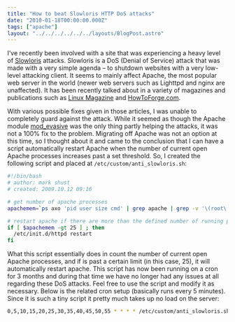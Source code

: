 ```yaml
---
title: "How to beat Slowloris HTTP DoS attacks"
date: "2010-01-18T00:00:00.000Z"
tags: ["apache"]
layout: "../../../../../../layouts/BlogPost.astro"
---
```



I’ve recently been involved with a site that was experiencing a heavy level of <a href="http://ha.ckers.org/slowloris/" target="_blank">Slowloris</a> attacks. Slowloris is a DoS (Denial of Service) attack that was made with a very simple agenda – to shutdown websites with a very low-level attacking client. It seems to mainly affect Apache, the most popular web server in the world (newer web servers such as Lighttpd and nginx are unaffected). It has been recently talked about in a variety of magazines and publications such as <a href="http://www.linux-magazine.com/Issues/2009/106/APACHE-HTTPD/(kategorie)/0" target="_blank">Linux Magazine</a> and <a href="http://www.howtoforge.com/how-to-defend-slowloris-ddos-with-mod_qos-apache2-on-debian-lenny" target="_blank">HowToForge.com</a>.

With various possible fixes given in those articles, I was unable to completely guard against the attack. While it seemed as though the Apache module <a href="http://www.zdziarski.com/projects/mod_evasive/" target="_blank">mod\_evasive</a> was the only thing partly helping the attacks, it was not a 100% fix to the problem. Migrating off Apache was not an option at this time, so I thought about it and came to the conclusion that I can have a script automatically restart Apache when the number of current open Apache processes increases past a set threshold. So, I created the following script and placed at `/etc/custom/anti_slowloris.sh`:

```bash
#!/bin/bash
# author: mark shust
# created: 2009.10.12 09:16

# get number of apache processes
apachemem=`ps axo 'pid user size cmd' | grep apache | grep -v '\(root\|grep\)' | wc -l`

# restart apache if there are more than the defined number of running processes
if [ $apachemem -gt 25 ] ; then
  /etc/init.d/httpd restart
fi
```

What this script essentially does in count the number of current open Apache processes, and if is past a certain limit (in this case, 25), it will automatically restart apache. This script has now been running on a cron for 3 months and during that time we have no longer had any issues at all regarding these DoS attacks. Feel free to use the script and modify it as necessary. Below is the related cron setup (basically runs every 5 minutes). Since it is such a tiny script it pretty much takes up no load on the server:

```bash
0,5,10,15,20,25,30,35,40,45,50,55 * * * * /etc/custom/anti_slowloris.sh
```

